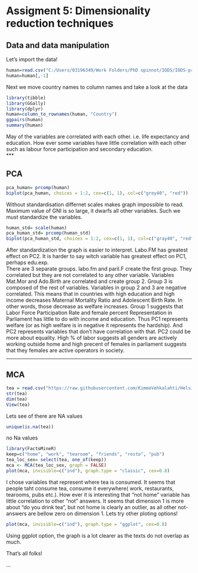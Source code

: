 # Assigment 5: Dimensionality reduction techniques

## Data and data manipulation

Let's import the data!

```r
human=read.csv("C:/Users/03196349/Work Folders/PhD opinnot/IODS/IODS-project/data/human.csv")
human=human[,-1]
```

Next we move country names to column names and take a look at the data

```r
library(tibble)
library(GGally)
library(dplyr)
human=column_to_rownames(human, "Country")
ggpairs(human)
summary(human)
```
May of the variables are correlated with each other. i.e. life expectancy and education. How ever some variables have little correlation with each other such as labour force participation and secondary education.  
***

## PCA 

```r
pca_human= prcomp(human)
biplot(pca_human, choices = 1:2, cex=c(1, 1), col=c("grey40", "red"))
```
 Without standardisation differnet scales makes graph impossible to read. Maximum value of GNI is so large, it dwarfs all other variables. Such we must standardize the variables. 

```r
human_std= scale(human)
pca_human_std= prcomp(human_std)
biplot(pca_human_std, choices = 1:2, cex=c(1, 1), col=c("gray40", "red"))
```
After standardization the graph is easier to interpret. Labo.FM has greatest effect on PC2. It is harder to say witch variable has greatest effect on PC1, perhaps edu.exp.  
There are 3 separate groups. labo.fm and paril.F create the first group. They correlated but they are not correlated to any other variable. Variables Mat.Mor and Ado.Birth are correlated and create group 2. Group 3 is composed of the rest of variables. Variables in group 2 and 3 are negative correlated. This means that in countries with high education and high income decreases Maternal Mortality Ratio and Adolescent Birth Rate. In other words, those decrease as welfare increases. Group 1 suggests that Labor Force Participation Rate and female percent Representation in Parliament has little to do with income and education. Thus PC1 represents welfare (or as high welfare is in negative it represents the hardship). And PC2 represents variables that don't have correlation with that. PC2 could be more about equality. High % of labor suggests all genders are actively working outside home and high precent of females in parliament suggests that they females are active operators in society. 


***

## MCA

```r
tea = read.csv("https://raw.githubusercontent.com/KimmoVehkalahti/Helsinki-Open-Data-Science/master/datasets/tea.csv", stringsAsFactors = TRUE)
str(tea)
dim(tea)
View(tea)
```
Lets see of there are NA values

```r
unique(is.na(tea))

```

no Na values


```r
library(FactoMineR)
keep=c("home", "work", "tearoom", "friends", "resto", "pub")
tea_loc_sex= select(tea, one_of(keep))
mca <- MCA(tea_loc_sex, graph = FALSE)
plot(mca, invisible=c("ind"), graph.type = "classic", cex=0.8)
```
I chose variables that represent where tea is consumed. It seems that people taht consume tea, consume it everywhere( work, restaurants, tearooms, pubs etc.). How ever it is interesting that "not home" variable has little correlation to other "not" answers. It seems that dimension 1 is more about "do you drink tea", but not home is clearly an outlier, as all other not-answers are bellow zero on dimension 1. Lets try other ploting options!

```r
plot(mca, invisible=c("ind"), graph.type = "ggplot", cex=0.8)
```
Using ggplot option, the graph is a lot clearer as the texts do not overlap as much. 

That's all folks! 

...
